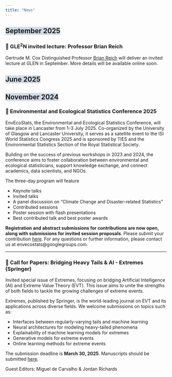 ```yaml
---
title: "News"
---
```

## <span style="background-color: #d1dce5;">September 2025</span>

### 📌 GLE$^2$N invited lecture: Professor Brian Reich

Gertrude M. Cox Distinguished Professor [Brian Reich](https://bjreich.wordpress.ncsu.edu/) will deliver an invited lecture at GLEN in September. More details will be available online soon.


## <span style="background-color: #d1dce5;">June 2025</span>


<!-- ### 📌 Workshop: Generative AI Modeling for Extreme Events -->

<!-- GLE$^2$N is organising a Workshop on **Generative AI Modeling for Extreme Events**, to be held during the week of the 9$^\text{th}$ of June. Further details will be available online soon. -->


## <span style="background-color: #d1dce5;">November 2024</span>

### 📌 Environmental and Ecological Statistics Conference 2025
 
EnvEcoStats, the Environmental and Ecological Statistics Conference, will take place in Lancaster from 1–3 July 2025. Co-organized by the University of Glasgow and Lancaster University, it serves as a satellite event to the ISI World Statistics Congress 2025 and is sponsored by TIES and the Environmental Statistics Section of the Royal Statistical Society.  

Building on the success of previous workshops in 2023 and 2024, the conference aims to foster collaboration between environmental and ecological statisticians, support knowledge exchange, and connect academics, data scientists, and NGOs.  

The three-day program will feature 

- Keynote talks
- Invited talks
- A panel discussion on "Climate Change and Disaster-related Statistics" 
- Contributed sessions
- Poster session with flash presentations
- Best contributed talk and best poster awards

**Registration and abstract submissions for contributions are now open, along with submissions for invited session proposals**. Please submit your contribution [here](https://envecostats.wordpress.com/). For any questions or further information, please contact us at envecostats@googlegroups.com. 

---

### 📌 Call for Papers: Bridging Heavy Tails & AI - Extremes (Springer)
Invited special issue of Extremes, focusing on bridging Artificial Intelligence (AI) and Extreme Value Theory (EVT). This issue aims to unite the strengths of both fields to tackle the growing challenges of extreme events.

Extremes, published by Springer, is the world-leading journal on EVT and its applications across diverse fields.
We welcome submissions on topics such as:

- Interfaces between regularly-varying tails and machine learning
- Neural architectures for modeling heavy-tailed phenomena
- Explainability of machine learning models for extremes
- Generative models for extreme events
- Online learning methods for extreme events

The submission deadline is **March 30, 2025**. Manuscripts should be submitted  [here](https://link.springer.com/journal/10687/updates).

Guest Editors: Miguel de Carvalho & Jordan Richards